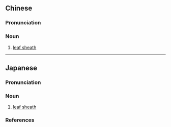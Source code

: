 {{also|叶鞘}}
==Chinese==
{{zh-forms|s=叶鞘}}

===Pronunciation===
{{zh-pron
|m=yèqiào
|c=jip3 ciu3
|cat=n
}}

===Noun===
{{zh-noun}}

# {{lb|zh|botany}} [[leaf sheath]]

----

==Japanese==
{{ja-kanjitab|よう|しょう|yomi=o}}

===Pronunciation===
{{ja-pron|yomi=o|ようしょう|acc=0|acc_ref=DJR}}

===Noun===
{{ja-noun|ようしょう|hhira=えふせう}}

# {{lb|ja|botany|sort=ようしょう}} [[leaf sheath]]

===References===
<references/>